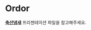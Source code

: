 # Ordor

**[축산냄새](https://github.com/YoungjunNa/aes/raw/master/%E1%84%8E%E1%85%AE%E1%86%A8%E1%84%89%E1%85%A1%E1%86%AB%E1%84%82%E1%85%A2%E1%86%B7%E1%84%89%E1%85%A2.pptx)** 프리젠테이션 파일을 참고해주세요. 

